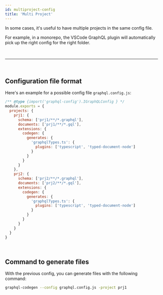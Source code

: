 ```yaml
---
id: multiproject-config
title: 'Multi Project'
---
```


In some cases, it's useful to have multiple projects in the same config file.

For example, in a monorepo, the VSCode GraphQL plugin will automatically pick up the right config for the right folder.

<p>&nbsp;</p>

---

<p>&nbsp;</p>

## Configuration file format

Here's an example for a possible config file `graphql.config.js`:

```js
/** @type {import('graphql-config').IGraphQLConfig } */
module.exports = {
  projects: {
    prj1: {
      schema: ['prj1/**/*.graphql'],
      documents: ['prj1/**/*.gql'],
      extensions: {
        codegen: {
          generates: {
            'graphqlTypes.ts': {
              plugins: ['typescript', 'typed-document-node']
            }
          }
        }
      }
    },
    prj2: {
      schema: ['prj2/**/*.graphql'],
      documents: ['prj2/**/*.gql'],
      extensions: {
        codegen: {
          generates: {
            'graphqlTypes.ts': {
              plugins: ['typescript', 'typed-document-node']
            }
          }
        }
      }
    }
  }
}
```

<p>&nbsp;</p>

## Command to generate files

With the previous config, you can generate files with the following command:

```bash
graphql-codegen --config graphql.config.js -project prj1
```
